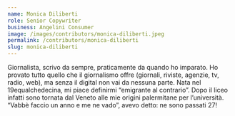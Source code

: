 ```yaml
---
name: Monica Diliberti
role: Senior Copywriter
business: Angelini Consumer
image: /images/contributors/monica-diliberti.jpeg
permalink: /contributors/monica-diliberti
slug: monica-diliberti
---
```

Giornalista, scrivo da sempre, praticamente da quando ho imparato. Ho provato tutto quello che il giornalismo offre (giornali, riviste, agenzie, tv, radio, web), ma senza il digital non vai da nessuna parte. 
Nata nel 19equalchedecina, mi piace definirmi “emigrante al contrario”. Dopo il liceo infatti sono tornata dal Veneto alle mie origini palermitane per l’università. “Vabbè faccio un anno e me ne vado”, avevo detto: ne sono passati 27!